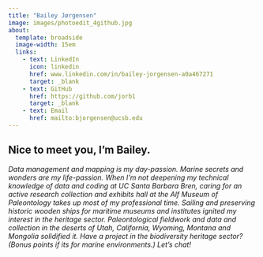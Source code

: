 ```yaml
---
title: "Bailey Jørgensen"
image: images/photoedit_4github.jpg
about: 
  template: broadside
  image-width: 15em
  links: 
    - text: LinkedIn
      icon: linkedin
      href: www.linkedin.com/in/bailey-jorgensen-a0a467271
      target: _blank
    - text: GitHub
      href: https://github.com/jorb1
      target: _blank
    - text: Email
      href: mailto:bjorgensen@ucsb.edu
---
```


## Nice to meet you, I’m Bailey.

<p class="orange-text" center-text>

*Data management and mapping is my day-passion. Marine secrets and wonders are my life-passion. When I’m not deepening my technical knowledge of data and coding at UC Santa Barbara Bren, caring for an active research collection and exhibits hall at the Alf Museum of Paleontology takes up most of my professional time. Sailing and preserving historic wooden ships for maritime museums and institutes ignited my interest in the heritage sector. Paleontological fieldwork and data and collection in the deserts of Utah, California, Wyoming, Montana and Mongolia solidified it. Have a project in the biodiversity heritage sector? (Bonus points if its for marine environments.) Let’s chat!*
</p>


